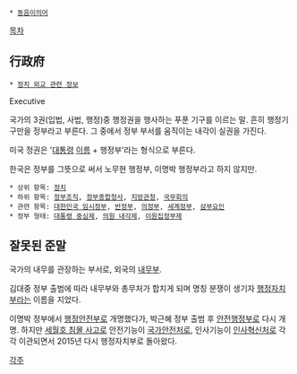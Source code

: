  * [[동음이의어]]

[[목차]]
== 行政府 ==
 * [[정치 외교 관련 정보]]
Executive

국가의 3권(입법, 사법, 행정)중 행정권을 행사하는 푸푼 기구를 이르는 말.
흔히 행정기구만을 정부라고 부른다. 그 중에서 정부 부서를 움직이는 내각이 실권을 가진다.

미국 정권은 '[[대통령]] [[이름]] + 행정부'라는 형식으로 부른다.

한국은 정부를 그뜻으로 써서 노무현 행정부, 이명박 행정부라고 하지 않지만.

 * 상위 항목: [[정치]]
 * 하위 항목: [[정부조직]], [[정부종합청사]], [[지방관청]], [[국무회의]]
 * 관련 항목: [[대한민국 임시정부]], [[반정부]], [[의정부]], [[세계정부]], [[삼부요인]]
 * 정부 형태: [[대통령 중심제]], [[의원 내각제]], [[이원집정부제]]

== 잘못된 준말 ==
국가의 내무를 관장하는 부서로, 외국의 [[내무부]]. 

김대중 정부 출범에 따라 내무부와 총무처가 합치게 되며 명칭 분쟁이 생기자 [[행정자치부]]라는 이름을 지었다.

이명박 정부에서 [[행정안전부]]로 개명했다가, 박근혜 정부 출범 후 [[안전행정부]]로 다시 개명. 하지만 [[세월호 침몰 사고]]로 안전기능이 [[국가안전처]]로, 인사기능이 [[인사혁신처]]로 각각 이관되면서 2015년 다시 행정자치부로 돌아왔다.

[[각주]]
